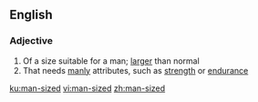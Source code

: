 ==English==

===Adjective===
{{en-adj|-|head=[[man]]-[[sized]]}}

# Of a size suitable for a man; [[larger]] than normal
# That needs [[manly]] attributes, such as [[strength]] or [[endurance]]

[[ku:man-sized]]
[[vi:man-sized]]
[[zh:man-sized]]